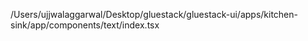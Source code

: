 /Users/ujjwalaggarwal/Desktop/gluestack/gluestack-ui/apps/kitchen-sink/app/components/text/index.tsx